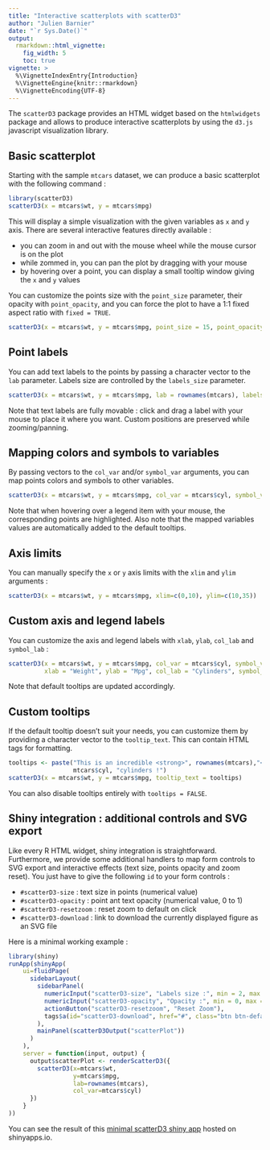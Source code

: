 ```yaml
---
title: "Interactive scatterplots with scatterD3"
author: "Julien Barnier"
date: "`r Sys.Date()`"
output: 
  rmarkdown::html_vignette:
    fig_width: 5
    toc: true
vignette: >
  %\VignetteIndexEntry{Introduction}
  %\VignetteEngine{knitr::rmarkdown}
  %\VignetteEncoding{UTF-8}
---
```


The `scatterD3` package provides an HTML widget based on the `htmlwidgets` package and allows to produce interactive scatterplots by using the `d3.js` javascript visualization library.

## Basic scatterplot

Starting with the sample `mtcars` dataset, we can produce a basic scatterplot with the following command :

```r
library(scatterD3)
scatterD3(x = mtcars$wt, y = mtcars$mpg)
```

This will display a simple visualization with the given variables as `x` and `y` axis. There are several interactive features directly available :

- you can zoom in and out with the mouse wheel while the mouse cursor is on the plot
- while zommed in, you can pan the plot by dragging with your mouse
- by hovering over a point, you can display a small tooltip window giving the `x` and `y` values

You can customize the points size with the `point_size` parameter, their opacity with `point_opacity`, and you can force the plot to have a 1:1 fixed aspect ratio with `fixed = TRUE`.

```r
scatterD3(x = mtcars$wt, y = mtcars$mpg, point_size = 15, point_opacity = 0.5, fixed = TRUE)
```

## Point labels

You can add text labels to the points by passing a character vector to the `lab` parameter. Labels size are controlled by the `labels_size` parameter.

```r
scatterD3(x = mtcars$wt, y = mtcars$mpg, lab = rownames(mtcars), labels_size = 9)
```

Note that text labels are fully movable : click and drag a label with your mouse to place it where you want. Custom positions are preserved while zooming/panning.


## Mapping colors and symbols to variables

By passing vectors to the `col_var` and/or `symbol_var` arguments, you can map points colors and symbols to other variables.

```r
scatterD3(x = mtcars$wt, y = mtcars$mpg, col_var = mtcars$cyl, symbol_var = mtcars$gear)
```

Note that when hovering over a legend item with your mouse, the corresponding points are highlighted. Also note that the mapped variables values are automatically added to the default tooltips.

## Axis limits

You can manually specify the `x` or `y` axis limits with the `xlim` and `ylim` arguments :

```r
scatterD3(x = mtcars$wt, y = mtcars$mpg, xlim=c(0,10), ylim=c(10,35))
```



## Custom axis and legend labels

You can customize the axis and legend labels with `xlab`, `ylab`, `col_lab` and `symbol_lab` :

```r
scatterD3(x = mtcars$wt, y = mtcars$mpg, col_var = mtcars$cyl, symbol_var = mtcars$gear,
          xlab = "Weight", ylab = "Mpg", col_lab = "Cylinders", symbol_lab = "Gears")
```

Note that default tooltips are updated accordingly.


## Custom tooltips

If the default tooltip doesn't suit your needs, you can customize them by providing a character vector to the `tooltip_text`. This can contain HTML tags for formatting.

```r
tooltips <- paste("This is an incredible <strong>", rownames(mtcars),"</strong><br />with ", 
                  mtcars$cyl, "cylinders !")
scatterD3(x = mtcars$wt, y = mtcars$mpg, tooltip_text = tooltips)
```

You can also disable tooltips entirely with `tooltips = FALSE`.

## Shiny integration : additional controls and SVG export

Like every R HTML widget, shiny integration is straightforward. Furthermore, we provide some additional
handlers to map form controls to SVG export and interactive effects (text size, points opacity and zoom reset).
You just have to give the following `id` to your form controls :

- `#scatterD3-size` : text size in points (numerical value)
- `#scatterD3-opacity` : point ant text opacity (numerical value, 0 to 1)
- `#scatterD3-resetzoom` : reset zoom to default on click
- `#scatterD3-download` : link to download the currently displayed figure as an SVG file

Here is a minimal working example :

```R
library(shiny)
runApp(shinyApp(
    ui=fluidPage(
      sidebarLayout(
        sidebarPanel(
          numericInput("scatterD3-size", "Labels size :", min = 2, max = 30, value = 10),
          numericInput("scatterD3-opacity", "Opacity :", min = 0, max = 1, value = 1, step=0.05),
          actionButton("scatterD3-resetzoom", "Reset Zoom"),
          tags$a(id="scatterD3-download", href="#", class="btn btn-default", "Download SVG")
        ),
        mainPanel(scatterD3Output("scatterPlot"))
      )
    ),
    server = function(input, output) {
      output$scatterPlot <- renderScatterD3({
        scatterD3(x=mtcars$wt,
                  y=mtcars$mpg,
                  lab=rownames(mtcars),
                  col_var=mtcars$cyl)
      })
    }
))
```

You can see the result of this [minimal scatterD3 shiny app](https://juba.shinyapps.io/scatterD3_shiny_app) hosted on shinyapps.io.

